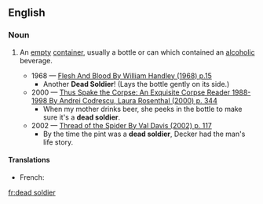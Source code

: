 ==English==

===Noun===
{{en-noun}}

# {{slang}} An [[empty]] [[container]], usually a bottle or can which contained an [[alcoholic]] beverage.
#* 1968 — [http://books.google.com/books?id=m98gnRj_03sC&pg=PA15&dq=beer+%22dead+soldier%22&lr=&num=100&ei=KTmBR4GqNYKwsgPB4_yxDg&sig=vum-qIXAoo086T5x8bn1yiqQKsg Flesh And Blood By William Handley (1968) p.15]
#**Another '''Dead Soldier'''! (Lays the bottle gently on its side.)  
#* 2000 — [http://books.google.com/books?id=YKE8WhEh7S0C&pg=PA344&dq=beer+%22dead+soldier%22&lr=&num=100&ei=KTmBR4GqNYKwsgPB4_yxDg&sig=9l1nunz8r_gf3DvlYniyCg3ivkM Thus Spake the Corpse: An Exquisite Corpse Reader 1988-1998 By Andrei Codrescu, Laura Rosenthal (2000) p. 344]
#**When my mother drinks beer, she peeks in the bottle to make sure it's a '''dead soldier'''.
#* 2002 — [http://books.google.com/books?id=pcobKfRbSZMC&pg=PA117&dq=beer+%22dead+soldier%22&lr=&num=100&ei=KTmBR4GqNYKwsgPB4_yxDg&sig=08PdHMCDGLrdaER_quszxfriybo Thread of the Spider By Val Davis (2002) p. 117]
#**By the time the pint was a '''dead soldier''', Decker had the man's life story. 

====Translations====
{{trans-top}}
* French: {{qualifier|slang}} {{t|fr|cadavre|m}}
{{trans-mid}}
{{trans-bottom}}

[[fr:dead soldier]]
